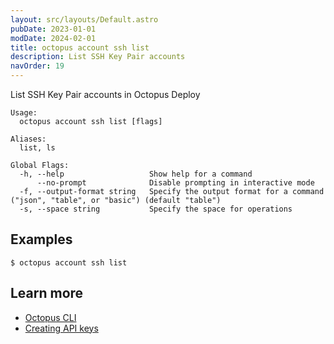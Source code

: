 ```yaml
---
layout: src/layouts/Default.astro
pubDate: 2023-01-01
modDate: 2024-02-01
title: octopus account ssh list
description: List SSH Key Pair accounts
navOrder: 19
---
```


List SSH Key Pair accounts in Octopus Deploy

```
Usage:
  octopus account ssh list [flags]

Aliases:
  list, ls

Global Flags:
  -h, --help                   Show help for a command
      --no-prompt              Disable prompting in interactive mode
  -f, --output-format string   Specify the output format for a command ("json", "table", or "basic") (default "table")
  -s, --space string           Specify the space for operations

```

## Examples

<SamplesInstance />

```
$ octopus account ssh list

```

## Learn more

- [Octopus CLI](/docs/octopus-rest-api/cli)
- [Creating API keys](/docs/octopus-rest-api/how-to-create-an-api-key)